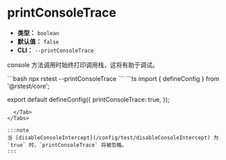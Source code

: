 # printConsoleTrace

- **类型：** `boolean`
- **默认值：** `false`
- **CLI：** `--printConsoleTrace`

console 方法调用时始终打印调用栈，这将有助于调试。


<Tabs defaultValue='rstest.config.ts'>
  <Tab label="CLI">
  ```bash
  npx rstest --printConsoleTrace
  ```
  </Tab>
  <Tab label="rstest.config.ts">
```ts
import { defineConfig } from '@rstest/core';

export default defineConfig({
  printConsoleTrace: true,
});
```
  </Tab>
</Tabs>

:::note
当 [disableConsoleIntercept](/config/test/disableConsoleIntercept) 为 `true` 时，`printConsoleTrace` 将被忽略。
:::
